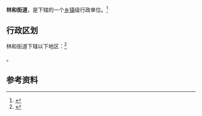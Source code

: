 {{中国乡级行政区
|景观照片文件名 = Guangzhou East Station04.jpg
|景观照片描述 = [[廣州東站|廣州東站]]
|汉语拼音 = 
|其他语言 = 
|其他语言名称 = 
|旧称 = 
|地名出处 = 
|位置图文件名 = 
|位置图描述 = 
|自定义图片= 
|建置时间 = 
|政府驻地 = 
|毗邻 = 
|总面积 = 
|总人口 = 
|总人口年份 = 
|户籍人口 = 
|户籍人口年份 = 
|常住人口 = 
|常住人口年份 = 
|人口密度 = 
|GDP = 
|GDP年份 = 
|邮政编码 = 
|电话区号 = 20
|官方网站 = 
|网站名称 = 
|44/01/06/009/000}}

'''林和街道'''，是{{PRC admin/fullname|44/01/06/009/000|3}}下辖的一个[[乡镇|乡镇]]级行政单位。<ref>{{PRC admin/ref sgc|{{PRC admin/parent|44/01/06/009/000}}}}</ref>

== 行政区划 ==

林和街道下辖以下地区：<ref>{{PRC admin/ref sgc|44/01/06/009/000}}</ref>

{{PRC admin/children|44/01/06/009/000}}。

== 参考资料 ==

{{reflist}}

{{行政区划小作品}}
{{PRC admin/navcat|44/01/06/009/000}}